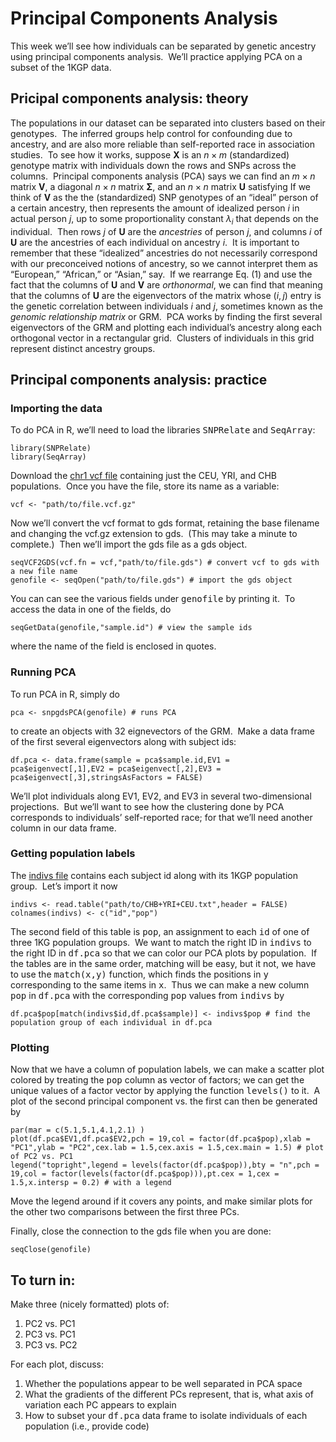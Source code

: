 # Principal Components Analysis

This week we'll see how individuals can be separated by genetic ancestry using principal components analysis.&nbsp; We'll practice applying PCA on a subset of the 1KGP data.

## Pricipal components analysis: theory

The populations in our dataset can be separated into clusters based on their genotypes.&nbsp; The inferred groups help control for confounding due to ancestry, and are also more reliable than self-reported race in association studies.&nbsp; To see how it works, suppose $\mathbf{X}$ is an $n\times m$ (standardized) genotype matrix with individuals down the rows and SNPs across the columns.&nbsp;  Principal components analysis (PCA) says we can find an $m\times n$ matrix $\mathbf{V}$, a diagonal $n\times n$ matrix $\mathbf{\Sigma}$, and an $n\times n$ matrix $\mathbf{U}$ satisfying \begin{equation}\mathbf{X}=\mathbf{U}\mathbf{\Sigma}\mathbf{V}^T.\tag{1}\end{equation} If we think of $\mathbf{V}$ as the the (standardized) SNP genotypes of an "ideal" person of a certain ancestry, then \begin{equation}x_{j\cdot} v_{\cdot i}=u_{ji}\lambda_i\end{equation} represents the amount of idealized person $i$ in actual person $j$, up to some proportionality constant $\lambda_i$ that depends on the individual.&nbsp; Then rows $j$ of $\mathbf{U}$ are the *ancestries* of person $j$, and columns $i$ of $\mathbf{U}$ are the ancestries of each individual on ancestry $i$.&nbsp; It is important to remember that these "idealized" ancestries do not necessarily correspond with our preconceived notions of ancestry, so we cannot interpret them as "European," "African," or "Asian," say.&nbsp; If we rearrange Eq. (1) and use the fact that the columns of $\mathbf{U}$ and $\mathbf{V}$ are *orthonormal*, we can find that \begin{equation}\mathbf{X}\mathbf{X}^T\mathbf{U}=\mathbf{U}\mathbf{\Sigma}^2,\end{equation} meaning that the columns of $\mathbf{U}$ are the eigenvectors of the matrix \begin{equation}\frac{1}{m}\mathbf{X}\mathbf{X}^T\tag{2}\end{equation} whose $\left(i,j\right)$ entry is the genetic correlation between individuals $i$ and $j$, sometimes known as the *genomic relationship matrix* or GRM.&nbsp; PCA works by finding the first several eigenvectors of the GRM and plotting each individual's ancestry along each orthogonal vector in a rectangular grid.&nbsp; Clusters of individuals in this grid represent distinct ancestry groups.

## Principal components analysis: practice

### Importing the data

To do PCA in R, we'll need to load the libraries <kbd>SNPRelate</kbd> and <kbd>SeqArray</kbd>:

```
library(SNPRelate)
library(SeqArray)
```

Download the [chr1 vcf file](https://wletsou.github.io/BIOL-350/raw/master/docs/CHB+YRI+CEU.chr1.vcf.gz) containing just the CEU, YRI, and CHB populations.&nbsp;  Once you have the file, store its name as a variable:

```
vcf <- "path/to/file.vcf.gz"
```

Now we'll convert the vcf format to gds format, retaining the base filename and changing the vcf.gz extension to gds.&nbsp; (This may take a minute to complete.)&nbsp; Then we'll import the gds file as a gds object.

```
seqVCF2GDS(vcf.fn = vcf,"path/to/file.gds") # convert vcf to gds with a new file name
genofile <- seqOpen("path/to/file.gds") # import the gds object
```

You can can see the various fields under <kbd>genofile</kbd> by printing it.&nbsp; To access the data in one of the fields, do

```
seqGetData(genofile,"sample.id") # view the sample ids
```

where the name of the field is enclosed in quotes.

### Running PCA

To run PCA in R, simply do

```
pca <- snpgdsPCA(genofile) # runs PCA
```

to create an objects with 32 eignevectors of the GRM.&nbsp; Make a data frame of the first several eigenvectors along with subject ids:

```
df.pca <- data.frame(sample = pca$sample.id,EV1 = pca$eigenvect[,1],EV2 = pca$eigenvect[,2],EV3 = pca$eigenvect[,3],stringsAsFactors = FALSE)
```

We'll plot individuals along EV1, EV2, and EV3 in several two-dimensional projections.&nbsp; But we'll want to see how the clustering done by PCA corresponds to individuals' self-reported race; for that we'll need another column in our data frame.

### Getting population labels ###

The [indivs file](https://raw.githubusercontent.com/wletsou/BIOL-350/master/docs/CHB%2BYRI%2BCEU.txt) contains each subject id along with its 1KGP population group.&nbsp; Let's import it now

```
indivs <- read.table("path/to/CHB+YRI+CEU.txt",header = FALSE)
colnames(indivs) <- c("id","pop")
```

The second field of this table is <kbd>pop</kbd>, an assignment to each <kbd>id</kbd> of one of three 1KG population groups.&nbsp; We want to match the right ID in <kbd>indivs</kbd> to the right ID in <kbd>df.pca</kbd> so that we can color our PCA plots by population.&nbsp; If the tables are in the same order, matching will be easy, but it not, we have to use the <kbd>match(x,y)</kbd> function, which finds the positions in <kbd>y</kbd> corresponding to the same items in <kbd>x</kbd>.&nbsp; Thus we can make a new column <kbd>pop</kbd> in <kbd>df.pca</kbd> with the corresponding <kbd>pop</kbd> values from <kbd>indivs</kbd> by

```
df.pca$pop[match(indivs$id,df.pca$sample)] <- indivs$pop # find the population group of each individual in df.pca
```
### Plotting ###

Now that we have a column of population labels, we can make a scatter plot colored by treating the <kbd>pop</kbd> column as vector of factors; we can get the unique values of a factor vector by applying the function <kbd>levels()</kbd> to it.&nbsp; A plot of the second principal component vs. the first can then be generated by 

```
par(mar = c(5.1,5.1,4.1,2.1) ) 
plot(df.pca$EV1,df.pca$EV2,pch = 19,col = factor(df.pca$pop),xlab = "PC1",ylab = "PC2",cex.lab = 1.5,cex.axis = 1.5,cex.main = 1.5) # plot of PC2 vs. PC1
legend("topright",legend = levels(factor(df.pca$pop)),bty = "n",pch = 19,col = factor(levels(factor(df.pca$pop))),pt.cex = 1,cex = 1.5,x.intersp = 0.2) # with a legend
```

Move the legend around if it covers any points, and make similar plots for the other two comparisons between the first three PCs.

Finally, close the connection to the gds file when you are done:

```
seqClose(genofile)
```

## To turn in: ##

Make three (nicely formatted) plots of:

1. PC2 vs. PC1
2. PC3 vs. PC1
3. PC3 vs. PC2

For each plot, discuss:

1. Whether the populations appear to be well separated in PCA space
2. What the gradients of the different PCs represent, that is, what axis of variation each PC appears to explain
3. How to subset your <kbd>df.pca</kbd> data frame to isolate individuals of each population (i.e., provide code)
